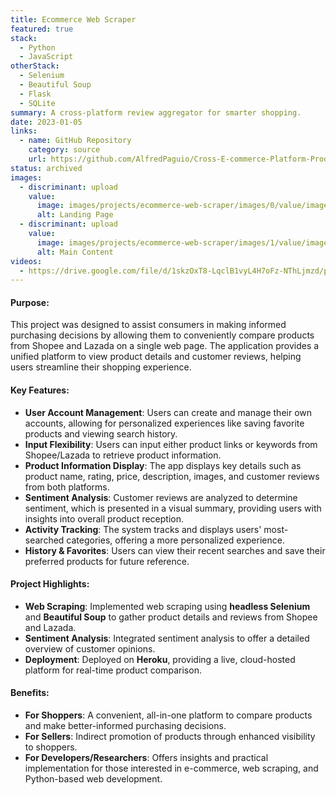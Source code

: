 ```yaml
---
title: Ecommerce Web Scraper
featured: true
stack:
  - Python
  - JavaScript
otherStack:
  - Selenium
  - Beautiful Soup
  - Flask
  - SQLite
summary: A cross-platform review aggregator for smarter shopping.
date: 2023-01-05
links:
  - name: GitHub Repository
    category: source
    url: https://github.com/AlfredPaguio/Cross-E-commerce-Platform-Product-Evaluation-Web-Application-Capstone
status: archived
images:
  - discriminant: upload
    value:
      image: images/projects/ecommerce-web-scraper/images/0/value/image.png
      alt: Landing Page
  - discriminant: upload
    value:
      image: images/projects/ecommerce-web-scraper/images/1/value/image.png
      alt: Main Content
videos:
  - https://drive.google.com/file/d/1skzOxT8-LqclB1vyL4H7oFz-NThLjmzd/preview
---
```

#### Purpose:

This project was designed to assist consumers in making informed purchasing decisions by allowing them to conveniently compare products from Shopee and Lazada on a single web page. The application provides a unified platform to view product details and customer reviews, helping users streamline their shopping experience.

#### Key Features:

* **User Account Management**: Users can create and manage their own accounts, allowing for personalized experiences like saving favorite products and viewing search history.
* **Input Flexibility**: Users can input either product links or keywords from Shopee/Lazada to retrieve product information.
* **Product Information Display**: The app displays key details such as product name, rating, price, description, images, and customer reviews from both platforms.
* **Sentiment Analysis**: Customer reviews are analyzed to determine sentiment, which is presented in a visual summary, providing users with insights into overall product reception.
* **Activity Tracking**: The system tracks and displays users' most-searched categories, offering a more personalized experience.
* **History & Favorites**: Users can view their recent searches and save their preferred products for future reference.

#### Project Highlights:

* **Web Scraping**: Implemented web scraping using **headless Selenium** and **Beautiful Soup** to gather product details and reviews from Shopee and Lazada.
* **Sentiment Analysis**: Integrated sentiment analysis to offer a detailed overview of customer opinions.
* **Deployment**: Deployed on **Heroku**, providing a live, cloud-hosted platform for real-time product comparison.

#### Benefits:

* **For Shoppers**: A convenient, all-in-one platform to compare products and make better-informed purchasing decisions.
* **For Sellers**: Indirect promotion of products through enhanced visibility to shoppers.
* **For Developers/Researchers**: Offers insights and practical implementation for those interested in e-commerce, web scraping, and Python-based web development.
